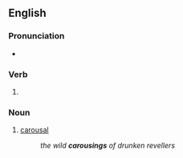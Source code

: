 ==English==

===Pronunciation===
* {{rhymes|en|aʊzɪŋ}}

===Verb===
{{head|en|verb form}}

# {{present participle of|en|carouse|nocat=1}}

===Noun===
{{en-noun}}

# [[carousal]]
#: ''the wild '''carousings''' of drunken revellers''